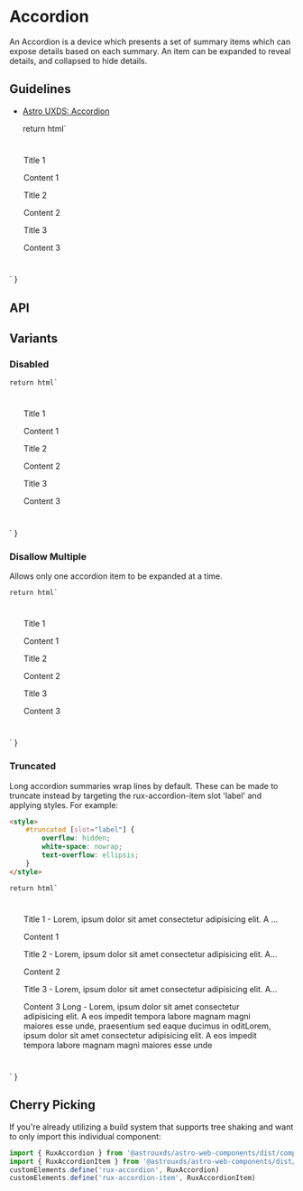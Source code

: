 
<Meta of={AccordionStories} />

# Accordion

An Accordion is a device which presents a set of summary items which can expose details based on each summary. An item can be expanded to reveal details, and collapsed to hide details.

## Guidelines

* [Astro UXDS: Accordion](https://www.astrouxds.com/components/accordion/)

    return html`
<div style="padding: 5%;">
    <rux-accordion
        ?disabled="${args.disabled}"
        ?disallow-multiple="${args.disallowMultiple}"
    >
        <rux-accordion-item><div slot="label">Title 1</div><p>Content 1</p></rux-accordion-item>
        <rux-accordion-item><div slot="label">Title 2</div><p>Content 2</p></rux-accordion-item>
        <rux-accordion-item><div slot="label">Title 3</div><p>Content 3</p></rux-accordion-item>
    </rux-accordion>
</div>
    `
}

<Canvas>
  <Story of={AccordionStories.Default_} />
</Canvas>

## API

<ArgsTable of="rux-accordion" />

## Variants

### Disabled

    return html`
<div style="padding: 5%;">
    <rux-accordion
        ?disabled="${args.disabled}"
        ?disallow-multiple="${args.disallowMultiple}"
    >
        <rux-accordion-item><div slot="label">Title 1</div><p>Content 1</p></rux-accordion-item>
        <rux-accordion-item><div slot="label">Title 2</div><p>Content 2</p></rux-accordion-item>
        <rux-accordion-item><div slot="label">Title 3</div><p>Content 3</p></rux-accordion-item>
    </rux-accordion>
</div>
    `
}

<Canvas>
  <Story of={AccordionStories.Disabled_} />
</Canvas>

### Disallow Multiple

Allows only one accordion item to be expanded at a time.

    return html`
<div style="padding: 5%;">
    <rux-accordion
        ?disabled="${args.disabled}"
        ?disallow-multiple="${args.disallowMultiple}"
    >
        <rux-accordion-item><div slot="label">Title 1</div><p>Content 1</p></rux-accordion-item>
        <rux-accordion-item><div slot="label">Title 2</div><p>Content 2</p></rux-accordion-item>
        <rux-accordion-item><div slot="label">Title 3</div><p>Content 3</p></rux-accordion-item>
    </rux-accordion>
</div>
    `
}

<Canvas>
  <Story of={AccordionStories.DisallowMultiple_} />
</Canvas>

### Truncated

Long accordion summaries wrap lines by default. These can be made to truncate instead by targeting the rux-accordion-item slot 'label' and applying styles. For example:

```html
<style>
    #truncated [slot="label"] {
        overflow: hidden;
        white-space: nowrap;
        text-overflow: ellipsis;
    }
</style>
```

    return html`
<div style="padding: 5%;">
    <style>
        #truncated [slot="label"] {
            overflow: hidden;
            white-space: nowrap;
            text-overflow: ellipsis;
        }
    </style>
    <rux-accordion
        ?disabled="${args.disabled}"
        ?disallow-multiple="${args.disallowMultiple}"
        id="truncated"
    >
        <rux-accordion-item>
            <div slot="label">Title 1 - Lorem, ipsum dolor sit amet consectetur adipisicing
                elit. A eos impedit tempora labore magnam magni maiores
                esse unde, praesentium sed eaque ducimus in odit
            </div>
            <p>Content 1</p>
        </rux-accordion-item>
        <rux-accordion-item>
            <div slot="label">Title 2 - Lorem, ipsum dolor sit amet consectetur adipisicing
                elit. A eos impedit tempora labore magnam magni maiores
                esse unde, praesentium sed eaque ducimus in odit
            </div>
            <p>Content 2</p>
        </rux-accordion-item>
        <rux-accordion-item>
            <div slot="label">Title 3 - Lorem, ipsum dolor sit amet consectetur adipisicing
                elit. A eos impedit tempora labore magnam magni maiores
                esse unde, praesentium sed eaque ducimus in odit
            </div>
            <p>Content 3 Long - Lorem, ipsum dolor sit amet consectetur adipisicing elit. A eos impedit tempora
                labore magnam magni maiores esse unde, praesentium sed eaque ducimus in oditLorem, ipsum dolor sit
                amet consectetur adipisicing elit. A eos impedit tempora labore magnam magni maiores esse unde</p>
        </rux-accordion-item>
    </rux-accordion>
</div>
    `
}

<Canvas>
  <Story of={AccordionStories.Truncated} />
</Canvas>

## Cherry Picking

If you're already utilizing a build system that supports tree shaking and want to only import this individual component:

```js
import { RuxAccordion } from '@astrouxds/astro-web-components/dist/components/rux-accordion'
import { RuxAccordionItem } from '@astrouxds/astro-web-components/dist/components/rux-accordion-item'
customElements.define('rux-accordion', RuxAccordion)
customElements.define('rux-accordion-item', RuxAccordionItem)
```
